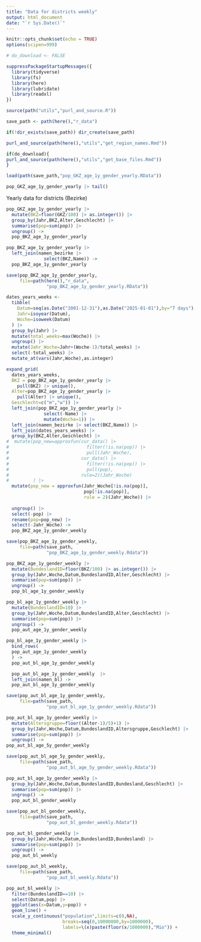 ```yaml
---
title: "Data for districts weekly"
output: html_document
date: "`r Sys.Date()`"
---
```


```r
knitr::opts_chunk$set(echo = TRUE)
options(scipen=999)
```

```r
# do_download <- FALSE
```


```r
suppressPackageStartupMessages({
  library(tidyverse)
  library(fs)
  library(here)
  library(lubridate)
  library(readxl)
})
```

```r
source(path("utils","purl_and_source.R"))
```

```r
save_path <- path(here(),"r_data")
```

```r
if(!dir_exists(save_path)) dir_create(save_path)
```

```r
purl_and_source(path(here(),"utils","get_region_names.Rmd"))
```


```r
if(do_download){
purl_and_source(path(here(),"utils","get_base_files.Rmd"))
}
```

```r
load(path(save_path,"pop_GKZ_age_1y_gender_yearly.RData"))
```
```r
pop_GKZ_age_1y_gender_yearly |> tail()
```

Yearly data for districts (Bezirke)

```r
pop_GKZ_age_1y_gender_yearly |>
  mutate(BKZ=floor(GKZ/100) |> as.integer()) |>
  group_by(Jahr,BKZ,Alter,Geschlecht) |>
  summarise(pop=sum(pop)) |>
  ungroup() ->
  pop_BKZ_age_1y_gender_yearly
```

```r
pop_BKZ_age_1y_gender_yearly |>
  left_join(namen_bezirke |>
              select(BKZ,Name)) ->
  pop_BKZ_age_1y_gender_yearly
```

```r
save(pop_BKZ_age_1y_gender_yearly,
     file=path(here(),"r_data",
               "pop_BKZ_age_1y_gender_yearly.RData"))  
```



```r
dates_years_weeks <-
  tibble(
    Datum=seq(as.Date("2001-12-31"),as.Date("2025-01-01"),by="7 days"),
    Jahr=isoyear(Datum),
    Woche=isoweek(Datum)
  ) |>
  group_by(Jahr) |>
  mutate(total_weeks=max(Woche)) |>
  ungroup() |>
  mutate(Jahr_Woche=Jahr+(Woche-1)/total_weeks) |>
  select(-total_weeks) |>
  mutate_at(vars(Jahr,Woche),as.integer)
```

```r
expand_grid(
  dates_years_weeks,
  BKZ = pop_BKZ_age_1y_gender_yearly |>
    pull(BKZ) |> unique(),
  Alter=pop_BKZ_age_1y_gender_yearly |>
    pull(Alter) |> unique(),
  Geschlecht=c("m","w")) |> 
  left_join(pop_BKZ_age_1y_gender_yearly |>
              select(-Name) |>
              mutate(Woche=1)) |>
  left_join(namen_bezirke |> select(BKZ,Name)) |>
  left_join(dates_years_weeks) |>
  group_by(BKZ,Alter,Geschlecht) |>
#  mutate(pop_new=approxfun(cur_data() |> 
#                             filter(!is.na(pop)) |> 
#                             pull(Jahr_Woche),
#                           cur_data() |> 
#                             filter(!is.na(pop)) |> 
#                             pull(pop),
#                           rule=2)(Jahr_Woche)
#         ) |>
  mutate(pop_new = approxfun(Jahr_Woche[!is.na(pop)],
                             pop[!is.na(pop)],
                             rule = 2)(Jahr_Woche)) |>
  
  ungroup() |>
  select(-pop) |>
  rename(pop=pop_new) |>
  select(-Jahr_Woche) ->
  pop_BKZ_age_1y_gender_weekly
```




```r
save(pop_BKZ_age_1y_gender_weekly,
     file=path(save_path,
               "pop_BKZ_age_1y_gender_weekly.Rdata"))
```



```r
pop_BKZ_age_1y_gender_weekly |> 
  mutate(BundeslandID=floor(BKZ/100) |> as.integer()) |>
  group_by(Jahr,Woche,Datum,BundeslandID,Alter,Geschlecht) |>
  summarise(pop=sum(pop)) |>
  ungroup() ->
  pop_bl_age_1y_gender_weekly   
```

```r
pop_bl_age_1y_gender_weekly |> 
  mutate(BundeslandID=10) |>
  group_by(Jahr,Woche,Datum,BundeslandID,Alter,Geschlecht) |>
  summarise(pop=sum(pop)) |>
  ungroup() ->
  pop_aut_age_1y_gender_weekly 
```

```r
pop_bl_age_1y_gender_weekly |>
  bind_rows(
  pop_aut_age_1y_gender_weekly 
  ) -> 
  pop_aut_bl_age_1y_gender_weekly  
```


```r
  pop_aut_bl_age_1y_gender_weekly  |>
  left_join(namen_bl) ->
  pop_aut_bl_age_1y_gender_weekly
```

```r
save(pop_aut_bl_age_1y_gender_weekly,
     file=path(save_path,
               "pop_aut_bl_age_1y_gender_weekly.Rdata"))
```



```r
pop_aut_bl_age_1y_gender_weekly |>
  mutate(Altersgruppe=floor((Alter-1)/5)+1) |>
  group_by(Jahr,Woche,Datum,BundeslandID,Altersgruppe,Geschlecht) |>
  summarise(pop=sum(pop)) |>
  ungroup() ->
pop_aut_bl_age_5y_gender_weekly  
```

```r
save(pop_aut_bl_age_5y_gender_weekly,
     file=path(save_path,
               "pop_aut_bl_age_5y_gender_weekly.Rdata"))
```



```r
pop_aut_bl_age_1y_gender_weekly |>
  group_by(Jahr,Woche,Datum,BundeslandID,Bundesland,Geschlecht) |>
  summarise(pop=sum(pop)) |>
  ungroup() ->
  pop_aut_bl_gender_weekly
```

```r
save(pop_aut_bl_gender_weekly,
     file=path(save_path,
               "pop_aut_bl_gender_weekly.Rdata"))
```


```r
pop_aut_bl_gender_weekly |>
  group_by(Jahr,Woche,Datum,BundeslandID,Bundesland) |>
  summarise(pop=sum(pop)) |>
  ungroup() ->
  pop_aut_bl_weekly
```


```r
save(pop_aut_bl_weekly,
     file=path(save_path,
               "pop_aut_bl_weekly.Rdata"))
```


```r
pop_aut_bl_weekly |>
  filter(BundeslandID==10) |>
  select(Datum,pop) |>
  ggplot(aes(x=Datum,y=pop)) +
  geom_line() +
  scale_y_continuous("population",limits=c(0,NA),
                     breaks=seq(0,10000000,by=1000000),
                     labels=\(x)paste(floor(x/1000000),"Mio")) +
  theme_minimal()
```


